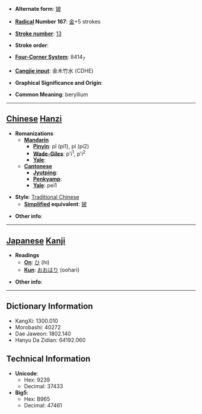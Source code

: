 * '''Alternate form''': [[铍]]

* '''[[Wiktionary:Chinese radical index| Radical]] Number 167''': [[Wiktionary:Chinese radical index 金|金]]+5 strokes

* '''[[Wiktionary:Chinese total strokes index|Stroke number]]''': [[Wiktionary:Chinese total strokes index 13|13]]

* '''Stroke order''': 

* '''[[Wiktionary:Chinese four corner index|Four-Corner System]]''': 8414<sub>7</sub>

* '''[[Wiktionary:Chinese Cangjie index|Cangjie input]]''': 金木竹水 (CDHE)

* '''Graphical Significance and Origin''': 

* '''Common Meaning''': beryllium

----

== [[Chinese]] [[Hanzi]] ==

* '''Romanizations'''
** '''[[Mandarin]]'''
*** '''[[Pinyin]]''': pī (pi1), pí (pi2)
*** '''[[Wade-Giles]]''': p'i<sup>1</sup>, p'i<sup>2</sup>
*** '''[[Yale]]''': 
** '''[[Cantonese]]'''
*** '''[[Jyutping]]''':
*** '''[[Penkyamp]]''': 
*** '''[[Yale]]''': pei1

* '''Style''': [[Traditional Chinese]] 
** '''[[Simplified Chinese|Simplified]] equivalent''': [[铍]]

* '''Other info''': 

----

== [[Japanese]] [[Kanji]] ==

* '''Readings'''
** '''[[On]]''': [[ひ]] (hi)
** '''[[Kun]]''': [[おおはり]] (oohari)

* '''Other info''':  

----

== Dictionary Information ==

* KangXi: 1300.010
* Morobashi: 40272
* Dae Jaweon: 1802.140
* Hanyu Da Zidian: 64192.060

== Technical Information ==

* '''Unicode''':
** Hex: 9239
** Decimal: 37433
* '''Big5''':
** Hex: B965
** Decimal: 47461